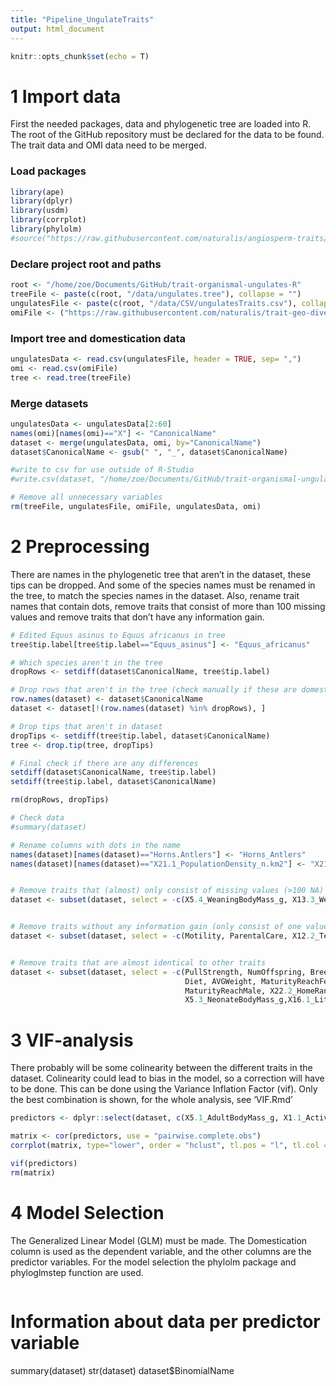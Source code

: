 ```yaml
---
title: "Pipeline_UngulateTraits"
output: html_document
---
```


```r
knitr::opts_chunk$set(echo = T)
```

# 1 Import data

First the needed packages, data and phylogenetic tree are loaded into R. The root of the
GitHub repository must be declared for the data to be found. The trait data and OMI data 
need to be merged.

### Load packages
```r
library(ape)
library(dplyr)
library(usdm)
library(corrplot)
library(phylolm)
#source("https://raw.githubusercontent.com/naturalis/angiosperm-traits/master/phyloglmstep.R")
```

### Declare project root and paths
```r
root <- "/home/zoe/Documents/GitHub/trait-organismal-ungulates-R"
treeFile <- paste(c(root, "/data/ungulates.tree"), collapse = "")
ungulatesFile <- paste(c(root, "/data/CSV/ungulatesTraits.csv"), collapse = "")
omiFile <- ("https://raw.githubusercontent.com/naturalis/trait-geo-diverse-ungulates/master/results/OMI/niche_traits.csv")
```

### Import tree and domestication data
```r
ungulatesData <- read.csv(ungulatesFile, header = TRUE, sep= ",")
omi <- read.csv(omiFile)
tree <- read.tree(treeFile)
```


### Merge datasets
```r
ungulatesData <- ungulatesData[2:60]
names(omi)[names(omi)=="X"] <- "CanonicalName"
dataset <- merge(ungulatesData, omi, by="CanonicalName")
dataset$CanonicalName <- gsub(" ", "_", dataset$CanonicalName)

#write to csv for use outside of R-Studio
#write.csv(dataset, "/home/zoe/Documents/GitHub/trait-organismal-ungulates-R/data/CSV/mergedData.csv", row.names=FALSE)

# Remove all unnecessary variables 
rm(treeFile, ungulatesFile, omiFile, ungulatesData, omi)
```


# 2 Preprocessing

There are names in the phylogenetic tree that aren't in the dataset, these tips can be
dropped. And some of the species names must be renamed in the tree, to match the species names in the dataset. 
Also, rename trait names that contain dots, remove traits that consist of more than 
100 missing values and remove traits that don't have any information gain.

```r
# Edited Equus asinus to Equus africanus in tree 
tree$tip.label[tree$tip.label=="Equus_asinus"] <- "Equus_africanus"

# Which species aren't in the tree
dropRows <- setdiff(dataset$CanonicalName, tree$tip.label)

# Drop rows that aren't in the tree (check manually if these are domesticated)
row.names(dataset) <- dataset$CanonicalName
dataset <- dataset[!(row.names(dataset) %in% dropRows), ]

# Drop tips that aren't in dataset
dropTips <- setdiff(tree$tip.label, dataset$CanonicalName)
tree <- drop.tip(tree, dropTips)

# Final check if there are any differences
setdiff(dataset$CanonicalName, tree$tip.label)
setdiff(tree$tip.label, dataset$CanonicalName)

rm(dropRows, dropTips)
```

```r
# Check data
#summary(dataset)

# Rename columns with dots in the name
names(dataset)[names(dataset)=="Horns.Antlers"] <- "Horns_Antlers"
names(dataset)[names(dataset)=="X21.1_PopulationDensity_n.km2"] <- "X21.1_PopulationDensity_n_km2"


# Remove traits that (almost) only consist of missing values (>100 NA)
dataset <- subset(dataset, select = -c(X5.4_WeaningBodyMass_g, X13.3_WeaningHeadBodyLen_mm, X13.2_NeonateHeadBodyLen_mm, X18.1_BasalMetRate_mLO2hr, X5.2_BasalMetRateMass_g, X2.1_AgeatEyeOpening_d, X8.1_AdultForearmLen_mm, X10.1_PopulationGrpSize))


# Remove traits without any information gain (only consist of one value)
dataset <- subset(dataset, select = -c(Motility, ParentalCare, X12.2_Terrestriality))


# Remove traits that are almost identical to other traits
dataset <- subset(dataset, select = -c(PullStrength, NumOffspring, BreedingInterval, 
                                       Diet, AVGWeight, MaturityReachFemale,
                                       MaturityReachMale, X22.2_HomeRange_Indiv_km2,
                                       X5.3_NeonateBodyMass_g,X16.1_LittersPerYear,X7.1_DispersalAge_d))
```


# 3 VIF-analysis

There probably will be some colinearity between the different traits in the dataset. 
Colinearity could lead to bias in the model, so a correction will have to be done. This can be done using
the Variance Inflation Factor (vif). Only the best combination is shown, for the whole analysis, see 'VIF.Rmd'

```r
predictors <- dplyr::select(dataset, c(X5.1_AdultBodyMass_g, X1.1_ActivityCycle, X6.1_DietBreadth, X12.1_HabitatBreadth, X15.1_LitterSize, X21.1_PopulationDensity_n_km2, X10.2_SocialGrpSize, Sociality, NumMales, MatingSystem, YearRoundBreeding, DevelopmentStrategy, Horns_Antlers, Lifespan, NaturalPredators, AVGMovingSpeed, AVGTravelDistance, Aspect, ClayPercentage, OrganicCarbon))

matrix <- cor(predictors, use = "pairwise.complete.obs")
corrplot(matrix, type="lower", order = "hclust", tl.pos = "l", tl.col = "black", tl.cex = 0.7)

vif(predictors)
rm(matrix)
```


# 4 Model Selection

The Generalized Linear Model (GLM) must be made. The Domestication column is used as the dependent 
variable, and the other columns are the predictor variables. For the model selection the phylolm package 
and phyloglmstep function are used.

```r



```


# Information about data per predictor variable
summary(dataset)
str(dataset)
dataset$BinomialName




























